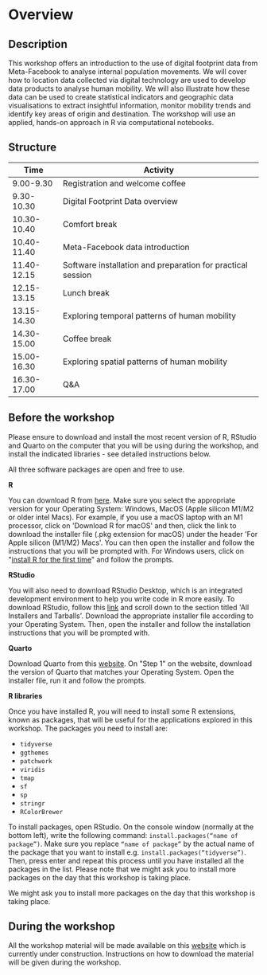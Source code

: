# Overview {.unnumbered}

## Description

This workshop offers an introduction to the use of digital footprint data from Meta-Facebook to analyse internal population movements. We will cover how to location data collected via digital technology are used to develop data products to analyse human mobility. We will also illustrate how these data can be used to create statistical indicators and geographic data visualisations to extract insightful information, monitor mobility trends and identify key areas of origin and destination. The workshop will use an applied, hands-on approach in R via computational notebooks.

## Structure

| Time        | Activity                                                    |
|---------------|---------------------------------------------------------|
| 9.00-9.30   | Registration and welcome coffee                             |
| 9.30-10.30  | Digital Footprint Data overview                             |
| 10.30-10.40 | Comfort break                                               |
| 10.40-11.40 | Meta-Facebook data introduction                             |
| 11.40-12.15 | Software installation and preparation for practical session |
| 12.15-13.15 | Lunch break                                                 |
| 13.15-14.30 | Exploring temporal patterns of human mobility               |
| 14.30-15.00 | Coffee break                                                |
| 15.00-16.30 | Exploring spatial patterns of human mobility                |
| 16.30-17.00 | Q&A                                                         |

## Before the workshop

::: {.callout-important}
Please ensure to download and install the most recent version of R, RStudio and Quarto on the computer that you will be using during the workshop, and install the indicated libraries - see detailed instructions below.
:::

::: callout-note
All three software packages are open and free to use.
:::

**R**

You can download R from [here](https://cran.r-project.org/). Make sure you select the appropriate version for your Operating System: Windows, MacOS (Apple silicon M1/M2 or older intel Macs). For example, if you use a macOS laptop with an M1 processor, click on \'Download R for macOS\' and then, click the link to download the installer file (.pkg extension for macOS) under the header \'For Apple silicon (M1/M2) Macs\'. You can then open the installer and follow the instructions that you will be prompted with. For Windows users, click on \"[install R for the first time](https://cran.r-project.org/bin/windows/base/)\" and follow the prompts.

**RStudio**

You will also need to download RStudio Desktop, which is an integrated development environment to help you write code in R more easily. To download RStudio, follow this [link](https://posit.co/download/rstudio-desktop/) and scroll down to the section titled \'All Installers and Tarballs\'. Download the appropriate installer file according to your Operating System. Then, open the installer and follow the installation instructions that you will be prompted with.

**Quarto**

Download Quarto from this [website](https://quarto.org/docs/get-started/). On \"Step 1\" on the website, download the version of Quarto that matches your Operating System. Open the installer file, run it and follow the prompts.

**R libraries**

Once you have installed R, you will need to install some R extensions, known as packages, that will be useful for the applications explored in this workshop. The packages you need to install are:

-   `tidyverse`
-   `ggthemes`
-   `patchwork`
-   `viridis`
-   `tmap`
-   `sf`
-   `sp`
-   `stringr`
-   `RColorBrewer`

To install packages, open RStudio. On the console window (normally at the bottom left), write the following command: `install.packages(“name of package”)`. Make sure you replace `“name of package”` by the actual name of the package that you want to install e.g. `install.packages(“tidyverse”)`. Then, press enter and repeat this process until you have installed all the packages in the list. Please note that we might ask you to install more packages on the day that this workshop is taking place.

:::{.callout-note}

We might ask you to install more packages on the day that this workshop is taking place.

:::

## During the workshop

All the workshop material will be made available on this [website](https://fcorowe.github.io/uol-celade_workshop/) which is currently under construction. Instructions on how to download the material will be given during the workshop.
